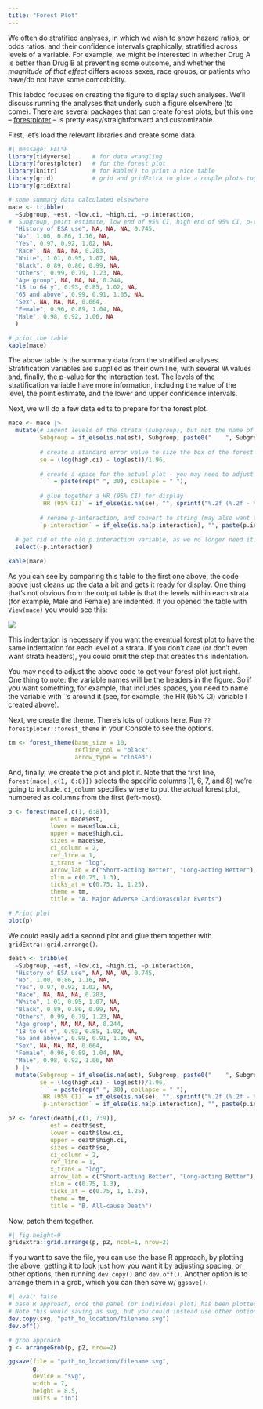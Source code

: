```yaml
---
title: "Forest Plot"
---
```


We often do stratified analyses, in which we wish to show hazard ratios, or odds ratios, and their confidence intervals graphically, stratified across levels of a variable. For example, we might be interested in whether Drug A is better than Drug B at preventing some outcome, and whether the *magnitude of that effect* differs across sexes, race groups, or patients who have/do not have some comorbidity.

This labdoc focuses on creating the figure to display such analyses. We'll discuss running the analyses that underly such a figure elsewhere (to come). There are several packages that can create forest plots, but this one -- [forestploter](https://cran.r-project.org/web/packages/forestploter/index.html) -- is pretty easy/straightforward and customizable.

First, let's load the relevant libraries and create some data.

```r
#| message: FALSE
library(tidyverse)      # for data wrangling
library(forestploter)   # for the forest plot
library(knitr)          # for kable() to print a nice table
library(grid)           # grid and gridExtra to glue a couple plots together
library(gridExtra)

# some summary data calculated elsewhere
mace <- tribble(
  ~Subgroup, ~est, ~low.ci, ~high.ci, ~p.interaction,
#  Subgroup, point estimate, low end of 95% CI, high end of 95% CI, p-value for interaction
  "History of ESA use", NA, NA, NA, 0.745,
  "No", 1.00, 0.86, 1.16, NA,
  "Yes", 0.97, 0.92, 1.02, NA,
  "Race", NA, NA, NA, 0.203,
  "White", 1.01, 0.95, 1.07, NA,
  "Black", 0.89, 0.80, 0.99, NA,
  "Others", 0.99, 0.79, 1.23, NA,
  "Age group", NA, NA, NA, 0.244,
  "18 to 64 y", 0.93, 0.85, 1.02, NA,
  "65 and above", 0.99, 0.91, 1.05, NA,
  "Sex", NA, NA, NA, 0.664,
  "Female", 0.96, 0.89, 1.04, NA,
  "Male", 0.98, 0.92, 1.06, NA
  )

# print the table
kable(mace)
```

The above table is the summary data from the stratified analyses. Stratification variables are supplied as their own line, with several `NA` values and, finally, the p-value for the interaction test. The levels of the stratification variable have more information, including the value of the level, the point estimate, and the lower and upper confidence intervals.

Next, we will do a few data edits to prepare for the forest plot.

```r
mace <- mace |> 
  mutate(# indent levels of the strata (subgroup), but not the name of the strata
         Subgroup = if_else(is.na(est), Subgroup, paste0("    ", Subgroup)),
         
         # create a standard error value to size the box of the forest plot
         se = (log(high.ci) - log(est))/1.96,
         
         # create a space for the actual plot - you may need to adjust the # (30) here 
         ` ` = paste(rep(" ", 30), collapse = " "),
         
         # glue together a HR (95% CI) for display
         `HR (95% CI)` = if_else(is.na(se), "", sprintf("%.2f (%.2f - %.2f)", est, low.ci, high.ci)),
         
         # rename p-interaction, and convert to string (may also want to use sprintf() function if needed)
         `p-interaction` = if_else(is.na(p.interaction), "", paste(p.interaction))) |> 
  
  # get rid of the old p.interaction variable, as we no longer need it. 
  select(-p.interaction)

kable(mace)
```

As you can see by comparing this table to the first one above, the code above just cleans up the data a bit and gets it ready for display. One thing that's not obvious from the output table is that the levels within each strata (for example, Male and Female) are indented. If you opened the table with `View(mace)` you would see this:

![](/assets/screengrabs/labdocs_forestplot1.png)

This indentation is necessary if you want the eventual forest plot to have the same indentation for each level of a strata. If you don't care (or don't even want strata headers), you could omit the step that creates this indentation.

You may need to adjust the above code to get your forest plot just right. One thing to note: the variable names will be the headers in the figure. So if you want something, for example, that includes spaces, you need to name the variable with \`'s around it (see, for example, the HR (95% CI) variable I created above).

Next, we create the theme. There's lots of options here. Run `??forestploter::forest_theme` in your Console to see the options.

```r
tm <- forest_theme(base_size = 10,
                   refline_col = "black",
                   arrow_type = "closed")
```

And, finally, we create the plot and plot it. Note that the first line, `forest(mace[,c(1, 6:8)])` selects the specific columns (1, 6, 7, and 8) we're going to include. `ci_column` specifies where to put the actual forest plot, numbered as columns from the first (left-most).

```r
p <- forest(mace[,c(1, 6:8)],
            est = mace$est,
            lower = mace$low.ci, 
            upper = mace$high.ci,
            sizes = mace$se,
            ci_column = 2,
            ref_line = 1,
            x_trans = "log",
            arrow_lab = c("Short-acting Better", "Long-acting Better"),
            xlim = c(0.75, 1.3),
            ticks_at = c(0.75, 1, 1.25),
            theme = tm,
            title = "A. Major Adverse Cardiovascular Events") 

# Print plot
plot(p)
```

We could easily add a second plot and glue them together with `gridExtra::grid.arrange()`.

```r
death <- tribble(
  ~Subgroup, ~est, ~low.ci, ~high.ci, ~p.interaction,
  "History of ESA use", NA, NA, NA, 0.745,
  "No", 1.00, 0.86, 1.16, NA,
  "Yes", 0.97, 0.92, 1.02, NA,
  "Race", NA, NA, NA, 0.203,
  "White", 1.01, 0.95, 1.07, NA,
  "Black", 0.89, 0.80, 0.99, NA,
  "Others", 0.99, 0.79, 1.23, NA,
  "Age group", NA, NA, NA, 0.244,
  "18 to 64 y", 0.93, 0.85, 1.02, NA,
  "65 and above", 0.99, 0.91, 1.05, NA,
  "Sex", NA, NA, NA, 0.664,
  "Female", 0.96, 0.89, 1.04, NA,
  "Male", 0.98, 0.92, 1.06, NA
  ) |> 
  mutate(Subgroup = if_else(is.na(est), Subgroup, paste0("    ", Subgroup)),
         se = (log(high.ci) - log(est))/1.96,
         ` ` = paste(rep(" ", 30), collapse = " "),
         `HR (95% CI)` = if_else(is.na(se), "", sprintf("%.2f (%.2f - %.2f)", est, low.ci, high.ci)),
         `p-interaction` = if_else(is.na(p.interaction), "", paste(p.interaction)))

p2 <- forest(death[,c(1, 7:9)],
            est = death$est,
            lower = death$low.ci, 
            upper = death$high.ci,
            sizes = death$se,
            ci_column = 2,
            ref_line = 1,
            x_trans = "log", 
            arrow_lab = c("Short-acting Better", "Long-acting Better"),
            xlim = c(0.75, 1.3),
            ticks_at = c(0.75, 1, 1.25),
            theme = tm,
            title = "B. All-cause Death") 
```

Now, patch them together.

```r
#| fig.height=9
gridExtra::grid.arrange(p, p2, ncol=1, nrow=2)
```

If you want to save the file, you can use the base R approach, by plotting the above, getting it to look just how you want it by adjusting spacing, or other options, then running `dev.copy()` and `dev.off()`. Another option is to arrange them in a grob, which you can then save w/ `ggsave()`.

```r
#| eval: false
# base R approach, once the panel (or individual plot) has been plotted in your Viewer
# Note this would saving as svg, but you could instead use other options: pdf, png, jpg, etc..
dev.copy(svg, "path_to_location/filename.svg")
dev.off()

# grob approach
g <- arrangeGrob(p, p2, nrow=2) 

ggsave(file = "path_to_location/filename.svg",
       g,
       device = "svg",
       width = 7,
       height = 8.5,
       units = "in")
```